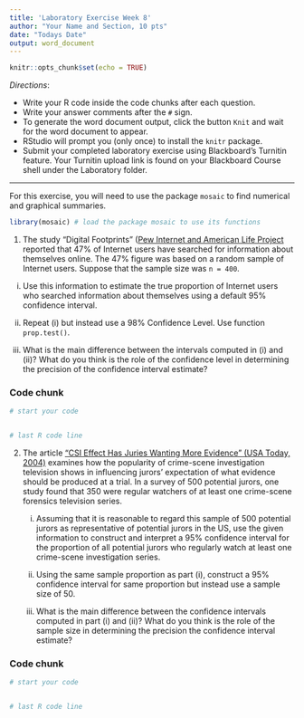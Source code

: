 ```yaml
---
title: 'Laboratory Exercise Week 8'
author: "Your Name and Section, 10 pts"
date: "Todays Date"
output: word_document
---
```


```r
knitr::opts_chunk$set(echo = TRUE)
```

*Directions*: 

* Write your R code inside the code chunks after each question.
* Write your answer comments after the `#` sign.
* To generate the word document output, click the button `Knit` and wait for the word document to appear.
* RStudio will prompt you (only once) to install the `knitr` package.
* Submit your completed laboratory exercise using Blackboard's Turnitin feature. Your Turnitin upload link is found on your Blackboard Course shell under the Laboratory folder.

***

For this exercise, you will need to use the package `mosaic` to find numerical and graphical summaries.

```r
library(mosaic) # load the package mosaic to use its functions
```

1. The study "Digital Footprints" ([Pew Internet and American Life Project]("Digital Footprints" (Pew Internet and American Life Project)) reported that 47\% of Internet users have searched for information about themselves online. The 47\% figure was based on a random sample of Internet users. Suppose that the sample size was `n = 400`.  

  i) Use this information to estimate the true proportion of Internet users who searched information about themselves using a default 95\% confidence interval.    
  
  ii) Repeat (i) but instead use a 98\% Confidence Level. Use function `prop.test()`.  
  
  iii) What is the main difference between the intervals computed in (i) and (ii)? What do you think is the role of the confidence level in determining the precision of the confidence interval estimate?  
  
  
### Code chunk
```r
# start your code


# last R code line
```
  
2. The article ["CSI Effect Has Juries Wanting More Evidence" (USA Today, 2004)](https://usatoday30.usatoday.com/news/nation/2004-08-05-csi-effect_x.htm) examines how the popularity of crime-scene investigation television shows in influencing jurors' expectation of what evidence should be produced at a trial. In a survey of 500 potential jurors, one study found that 350 were regular watchers of at least one crime-scene forensics television series.  
 
    i) Assuming that it is reasonable to regard this sample of 500 potential jurors as representative of potential jurors in the US, use the given information to construct and interpret a 95\% confidence interval for the proportion of all potential jurors who regularly watch at least one crime-scene investigation series.  
    
    ii) Using the same sample proportion as part (i), construct a 95\% confidence interval for same proportion but instead use a sample size of 50.   
    
    iii) What is the main difference between the confidence intervals computed in part (i) and (ii)? What do you think is the role of the sample size in determining the precision the confidence interval estimate?
    
### Code chunk
```r
# start your code


# last R code line
```
  
